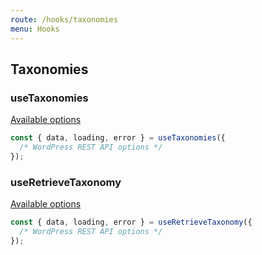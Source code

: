 ```yaml
---
route: /hooks/taxonomies
menu: Hooks
---
```


## Taxonomies

### useTaxonomies

[Available options](https://developer.wordpress.org/rest-api/reference/taxonomies/#list-taxonomies)

```jsx
const { data, loading, error } = useTaxonomies({
  /* WordPress REST API options */
});
```

### useRetrieveTaxonomy

[Available options](https://developer.wordpress.org/rest-api/reference/taxonomies/#retrieve-a-taxonomy)

```jsx
const { data, loading, error } = useRetrieveTaxonomy({
  /* WordPress REST API options */
});
```
